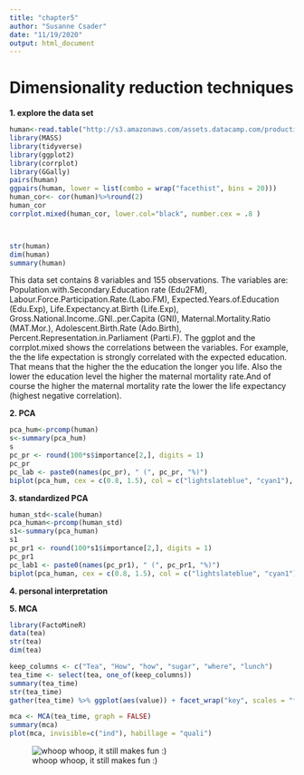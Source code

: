 ```yaml
---
title: "chapter5"
author: "Susanne Csader"
date: "11/19/2020"
output: html_document
---
```

# Dimensionality reduction techniques

**1. explore the data set**

```r
human<-read.table("http://s3.amazonaws.com/assets.datacamp.com/production/course_2218/datasets/human2.txt", sep=",", header=TRUE)
library(MASS)
library(tidyverse)
library(ggplot2)
library(corrplot)
library(GGally)
pairs(human)
ggpairs(human, lower = list(combo = wrap("facethist", bins = 20)))
human_cor<- cor(human)%>%round(2)
human_cor
corrplot.mixed(human_cor, lower.col="black", number.cex = .8 )



str(human)
dim(human)
summary(human)
```

This data set contains 8 variables and 155 observations. The variables are: Population.with.Secondary.Education rate (Edu2FM), Labour.Force.Participation.Rate.(Labo.FM), Expected.Years.of.Education (Edu.Exp), Life.Expectancy.at.Birth (Life.Exp), Gross.National.Income..GNI..per.Capita (GNI), Maternal.Mortality.Ratio (MAT.Mor.), Adolescent.Birth.Rate (Ado.Birth), Percent.Representation.in.Parliament (Parti.F).
The ggplot and the corrplot.mixed shows the correlations between the variables. For example, the the life expectation is strongly correlated with the expected education. That means that the higher the the education the longer you life. Also the lower the education level the higher the maternal mortality rate.And of course the higher the maternal mortality rate the lower the life expectancy (highest negative correlation). 

**2. PCA**
```r
pca_hum<-prcomp(human)
s<-summary(pca_hum)
s
pc_pr <- round(100*s$importance[2,], digits = 1)
pc_pr
pc_lab <- paste0(names(pc_pr), " (", pc_pr, "%)")
biplot(pca_hum, cex = c(0.8, 1.5), col = c("lightslateblue", "cyan1"), xlab = pc_lab[1], ylab = pc_lab[2])
```

**3. standardized PCA**

```r
human_std<-scale(human)
pca_human<-prcomp(human_std)
s1<-summary(pca_human)
s1
pc_pr1 <- round(100*s1$importance[2,], digits = 1)
pc_pr1
pc_lab1 <- paste0(names(pc_pr1), " (", pc_pr1, "%)")
biplot(pca_human, cex = c(0.8, 1.5), col = c("lightslateblue", "cyan1"), xlab = pc_lab1[1], ylab = pc_lab1[2])
```

**4. personal interpretation**

**5. MCA**

```r
library(FactoMineR)
data(tea)
str(tea)
dim(tea)

keep_columns <- c("Tea", "How", "how", "sugar", "where", "lunch")
tea_time <- select(tea, one_of(keep_columns))
summary(tea_time)
str(tea_time)
gather(tea_time) %>% ggplot(aes(value)) + facet_wrap("key", scales = "free") + geom_bar(colour='blue') + theme(axis.text.x = element_text(angle = 45, hjust = 1, size = 8))

mca <- MCA(tea_time, graph = FALSE)
summary(mca)
plot(mca, invisible=c("ind"), habillage = "quali")
```


![whoop whoop, it still makes fun :)](https://media.giphy.com/media/LMny8mw5VnvyKln1Jt/giphy.gif)
